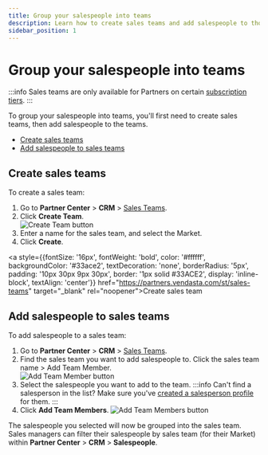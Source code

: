 ```yaml
---
title: Group your salespeople into teams
description: Learn how to create sales teams and add salespeople to those teams
sidebar_position: 1
---
```


# Group your salespeople into teams

:::info
Sales teams are only available for Partners on certain [subscription tiers](https://www.vendasta.com/pricing/).
:::

To group your salespeople into teams, you'll first need to create sales teams, then add salespeople to the teams.

- [Create sales teams](#create-sales-teams)
- [Add salespeople to sales teams](#add-salespeople-to-sales-teams)

## Create sales teams

To create a sales team:

1. Go to **Partner Center** > **CRM** > [Sales Teams](https://partners.vendasta.com/st/sales-teams).
2. Click **Create Team**.  
   ![Create Team button](./img/sales-teams/create-team.jpg)
3. Enter a name for the sales team, and select the Market.
4. Click **Create**. 

<a style={{fontSize: '16px', fontWeight: 'bold', color: '#ffffff', backgroundColor: '#33ace2', textDecoration: 'none', borderRadius: '5px', padding: '10px 30px 9px 30px', border: '1px solid #33ACE2', display: 'inline-block', textAlign: 'center'}} href="https://partners.vendasta.com/st/sales-teams" target="_blank" rel="noopener">Create sales team</a>

## Add salespeople to sales teams

To add salespeople to a sales team:

1. Go to **Partner Center** > **CRM** > [Sales Teams](https://partners.vendasta.com/st/sales-teams).
2. Find the sales team you want to add salespeople to. Click the sales team name > Add Team Member.  
   ![Add Team Member button](./img/sales-teams/add-team-member.jpg)
3. Select the salespeople you want to add to the team. 
   :::info
   Can't find a salesperson in the list? Make sure you've [created a salesperson profile](/crm/salespeople/create-a-salesperson-profile) for them.
   :::
4. Click **Add Team Members**. 
   ![Add Team Members button](./img/sales-teams/add-team-members.jpg)

The salespeople you selected will now be grouped into the sales team. Sales managers can filter their salespeople by sales team (for their Market) within **Partner Center** > **CRM** > **Salespeople**.